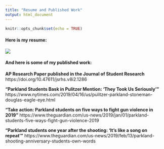 ```yaml
---
title: "Resume and Published Work"
output: html_document
---
```


```r
knitr::opts_chunk$set(echo = TRUE)
```



#### __Here is my resume:__

<a href = "https://crumplab.github.io">
![](images/resume.jpeg)
</a>

#### __And here is some of my published work:__

__AP Research Paper published in the Journal of Student Research__
https://doi.org/10.47611/jsrhs.v8i2.1286

__"Parkland Students Bask in Pulitzer Mention: ‘They Took Us Seriously’"__
https://www.nytimes.com/2019/04/16/us/pulitzer-parkland-stoneman-douglas-eagle-eye.html

__"Take action: Parkland students on five ways to fight gun violence in 2019"__
https://www.theguardian.com/us-news/2019/jan/01/parkland-students-five-ways-fight-gun-violence-2019

__"Parkland students one year after the shooting: 'It's like a song on repeat'"__
https://www.theguardian.com/us-news/2019/feb/13/parkland-shooting-anniversary-students-own-words






